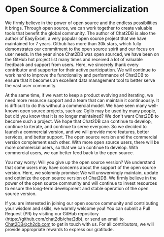 # Open Source & Commercialization

We firmly believe in the power of open source and the endless possibilities it brings. Through open source, we can work together to create valuable tools that benefit the global community. The author of Chat2DB is also the author of EasyExcel, a very popular open source project that we have maintained for 7 years. Github has more than 30k stars, which fully demonstrates our commitment to the open source spirit and our focus on user needs.
In the year since Chat2DB was open sourced, we have been on the GitHub hot project list many times and received a lot of valuable feedback and support from users. Here, we sincerely thank every contributor and supporter for their active participation. We will continue to work hard to improve the functionality and performance of Chat2DB to ensure that it becomes an excellent data management tool to better serve the vast user community.

At the same time, if we want to keep a product evolving and iterating, we need more resource support and a team that can maintain it continuously. It is difficult to do this without a commercial model. We have seen many well-known open source projects, such as: Cglib may be used by many people, but did you know that it is no longer maintained? We don't want Chat2DB to become such a project. We hope that Chat2DB can continue to develop, continue to iterate, and continue to serve everyone. So we decided to launch a commercial version, and we will provide more features, better services, and better support. The open source version and the commercial version complement each other. With more open source users, there will be more commercial users, so that we can continue to develop. With commercial users, we can better feed back to the open source.

You may worry: Will you give up the open source version? We understand that some users may have concerns about the support of the open source version. Here, we solemnly promise: We will unswervingly maintain, update and optimize the open source version of Chat2DB. We firmly believe in the power of the open source community and will continue to invest resources to ensure the long-term development and stable operation of the open source version.

If you are interested in joining our open source community and contributing your wisdom and skills, we warmly welcome you! You can submit a Pull Request (PR) by visiting our GitHub repository (https://github.com/chat2db/chat2db), or send an email to Chat2DB@ch2db.com to get in touch with us. For all contributors, we will provide appropriate rewards to express our gratitude.